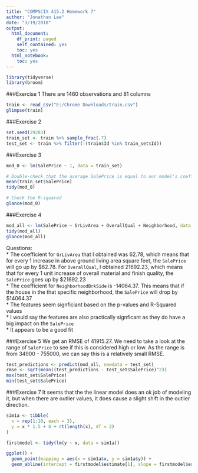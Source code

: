 ```yaml
---
title: "COMPSCIX 415.2 Homework 7"
author: "Jonathan Lee"
date: "3/19/2018"
output:
  html_document:
    df_print: paged
    self_contained: yes
    toc: yes
  html_notebook:
    toc: yes
---
```


```r
library(tidyverse)
library(broom)
```

###Exercise 1
There are 1460 observations and 81 columns
```r
train <- read_csv("E:/Chrome Downloads/train.csv")
glimpse(train)
```

###Exercise 2
```r
set.seed(29283)
train_set <- train %>% sample_frac(.7)
test_set <- train %>% filter(!(train$Id %in% train_set$Id))
```

###Exercise 3

```r
mod_0 <- lm(SalePrice ~ 1, data = train_set)

# Double-check that the average SalePrice is equal to our model's coefficient
mean(train_set$SalePrice)
tidy(mod_0)

# Check the R-squared
glance(mod_0)
```

###Exercise 4

```r
mod_all <- lm(SalePrice ~ GrLivArea + OverallQual + Neighborhood, data = train_set)
tidy(mod_all)
glance(mod_all)
```

Questions:  
 * The coefficient for ```GrLivArea``` that I obtained was 62.78, which means that for every 1 increase in above ground living area square feet, the ```SalePrice``` will go up by $62.78. For ```OverallQual```, I obtained 21692.23, which means that for every 1 unit increase of overall material and finish quality, the ```SalePrice``` goes up by $21692.23  
 * The coefficient for ```NeighborhoodBrkSide``` is -14064.37. This means that if the house in the that specific neighborhood, the ```SalePrice``` will drop by $14064.37  
 * The features seem signficiant based on the p-values and R-Squared values  
 * I would say the features are also practically signficant as they do have a big impact on the ```SalePrice```  
 * It appears to be a good fit
 
###Exercise 5
We get an RMSE of 41915.27. We need to take a look at the range of ```SalePrice``` to see if this is considered high or low. As the range is from 34900 - 755000, we can say this is a relatively small RMSE.
```r
test_predictions <- predict(mod_all, newdata = test_set)
rmse <- sqrt(mean((test_predictions - test_set$SalePrice)^2))
max(test_set$SalePrice)
min(test_set$SalePrice)
```

###Exercise 7
It seems that the the linear model does an ok job of modeling it, but when there are outlier values, it does cause a slight shift in the outlier direction.
```r
sim1a <- tibble(
  x = rep(1:10, each = 3),
  y = x * 1.5 + 6 + rt(length(x), df = 2)
)

firstmodel <- tidy(lm(y ~ x, data = sim1a))

ggplot() +
  geom_point(mapping = aes(x = sim1a$x, y = sim1a$y)) +
  geom_abline(intercept = firstmodel$estimate[1], slope = firstmodel$estimate[2] )
```






